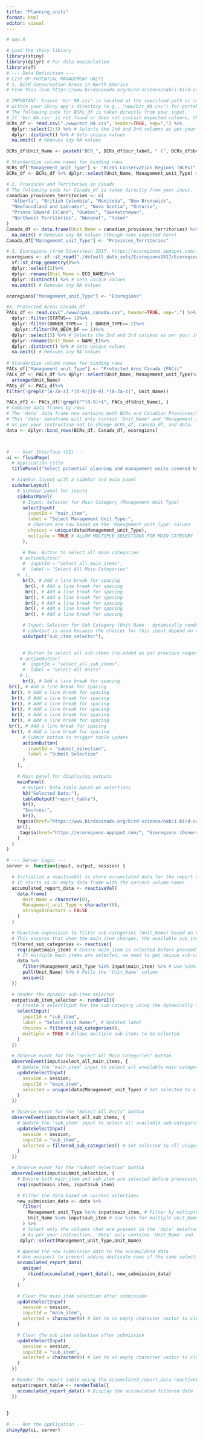 ```yaml
---
title: "Planning_units"
format: html
editor: visual
---
```


```r
# app.R

# Load the shiny library
library(shiny)
library(dplyr) # For data manipulation
library(sf)
# --- Data Definition ---
# LIST OF POTENTIAL MANAGEMENT UNITS
# 1. Bird Conservation Areas in North America
# From this link https://www.birdscanada.org/bird-science/nabci-bird-conservation-regions

# IMPORTANT: Ensure 'bcr_NA.csv' is located at the specified path or in a 'www' folder
# within your Shiny app's directory (e.g., "www/bcr_NA.csv") for portability.
# The following code for BCRs_df is taken directly from your input.
# If 'bcr_NA.csv' is not found or does not contain expected columns, this part might need adjustment.
BCRs_df <- read.csv("./www/bcr_NA.csv", header=TRUE, sep=",") %>%
  dplyr::select(2:3) %>% # Selects the 2nd and 3rd columns as per your instruction
  dplyr::distinct() %>% # Gets unique values
  na.omit() # Removes any NA values

BCRs_df$Unit_Name <- paste0("BCR_", BCRs_df$bcr_label, " (", BCRs_df$bcr_label_name, ")")

# Standardize column names for binding rows
BCRs_df["Management_unit_Type"] <- "Birds Conservation Regions (BCRs)"
BCRs_df <- BCRs_df %>% dplyr::select(Unit_Name, Management_unit_Type) # Keep only relevant columns for binding

# 2. Provinces and Territories in Canada
# The following code for Canada_df is taken directly from your input.
canadian_provinces_territories <- c(
  "Alberta", "British Columbia", "Manitoba", "New Brunswick",
  "Newfoundland and Labrador", "Nova Scotia", "Ontario",
  "Prince Edward Island", "Quebec", "Saskatchewan",
  "Northwest Territories", "Nunavut", "Yukon"
)
Canada_df <- data.frame(Unit_Name = canadian_provinces_territories) %>%
  na.omit() # Removes any NA values (though none expected here)
Canada_df["Management_unit_Type"] <- "Provinces_Territories"

# 3. Ecoregions (from Diverstein 2017. https://ecoregions.appspot.com/)
ecoregions <- sf::st_read("./default_data_sets/Ecoregions2017/Ecoregions2017.shp")%>%
  sf::st_drop_geometry()%>%
  dplyr::select(2)%>%
  dplyr::rename(Unit_Name = ECO_NAME)%>%
  dplyr::distinct() %>% # Gets unique values
  na.omit() # Removes any NA values

ecoregions["Management_unit_Type"] <- "Ecoregions"

#3. Protected Areas Canada_df
PACs_df <- read.csv("./www/cpas_canada.csv", header=TRUE, sep=",") %>%
  dplyr::filter(STATUS== 1)%>%
  dplyr::filter(OWNER_TYPE== 1 | OWNER_TYPE== 2)%>%
   dplyr::filter(PA_OECM_DF == 1)%>%
  dplyr::select(3) %>% # Selects the 2nd and 3rd columns as per your instruction
  dplyr::rename(Unit_Name = NAME_E)%>%
  dplyr::distinct() %>% # Gets unique values
  na.omit() # Removes any NA values
  
# Standardize column names for binding rows
PACs_df["Management_unit_Type"] <- "Protected Ares Canada (PACs)"
PACs_df <- PACs_df %>% dplyr::select(Unit_Name, Management_unit_Type)%>% # Keep only relevant columns for binding
  arrange(Unit_Name)
PACs_df <- PACs_df%>%
filter(!grepl("[A-Za-z].*[0-9]|[0-9].*[A-Za-z]", Unit_Name))

PACs_df2 <- PACs_df[!grepl("^[0-9]+$", PACs_df$Unit_Name), ]
# Combine data frames by rows
# The 'data' data frame now contains both BCRs and Canadian Provinces/Territories
# This 'data' dataframe will only contain 'Unit_Name' and 'Management_unit_Type' columns
# as per your instruction not to change BCRs_df, Canada_df, and data.
data <- dplyr::bind_rows(BCRs_df, Canada_df, ecoregions)



# --- User Interface (UI) ---
ui <- fluidPage(
  # Application title
  titlePanel("Select potential planning and management units covered by model outputs"),

  # Sidebar layout with a sidebar and main panel
  sidebarLayout(
    # Sidebar panel for inputs
    sidebarPanel(
      # Input: Selector for Main Category (Management Unit Type)
      selectInput(
        inputId = "main_item",
        label = "Select Management Unit Type:",
        # Choices are now based on the 'Management_unit_Type' column
        choices = unique(data$Management_unit_Type),
        multiple = TRUE # ALLOW MULTIPLE SELECTIONS FOR MAIN CATEGORY
      ),

      # New: Button to select all main categories
     # actionButton(
      #  inputId = "select_all_main_items",
      #  label = "Select All Main Categories"
    #  ),
      br(), # Add a line break for spacing
       br(), # Add a line break for spacing
       br(), # Add a line break for spacing
       br(), # Add a line break for spacing
       br(), # Add a line break for spacing
       br(), # Add a line break for spacing
       br(), # Add a line break for spacing

      # Input: Selector for Sub Category (Unit Name - dynamically rendered)
      # uiOutput is used because the choices for this input depend on the main_item selection
      uiOutput("sub_item_selector"),
      

      # Button to select all sub-items (re-added as per previous requests)
     # actionButton(
      #  inputId = "select_all_sub_items",
      #  label = "Select All Units"
     # ),
      br(), # Add a line break for spacing
 br(), # Add a line break for spacing
  br(), # Add a line break for spacing
  br(), # Add a line break for spacing
  br(), # Add a line break for spacing
  br(), # Add a line break for spacing
  br(), # Add a line break for spacing
  br(), # Add a line break for spacing
 br(), # Add a line break for spacing
  br(), # Add a line break for spacing
      # Submit button to trigger table update
      actionButton(
        inputId = "submit_selection",
        label = "Submit Selection"
      )
    ),

    # Main panel for displaying outputs
    mainPanel(
      # Output: Data table based on selections
      h3("Selected Data:"),
      tableOutput("report_table"),
      hr(),
      "Sources:",
      br(),
    tags$a(href="https://www.birdscanada.org/bird-science/nabci-bird-conservation-regions", "Birds' Conservation BCRs (BCRs)"),
    br(),
     tags$a(href="https://ecoregions.appspot.com/", "Ecoregions (Dinerstein et al. 2017)")
    )
  )
)

# --- Server Logic ---
server <- function(input, output, session) {

  # Initialize a reactiveVal to store accumulated data for the report table
  # It starts as an empty data frame with the correct column names
  accumulated_report_data <- reactiveVal(
    data.frame(
      Unit_Name = character(0),
      Management_unit_Type = character(0),
      stringsAsFactors = FALSE
    )
  )

  # Reactive expression to filter sub-categories (Unit_Name) based on selected main item (Management_unit_Type)
  # This ensures that when the main_item changes, the available sub_items are updated.
  filtered_sub_categories <- reactive({
    req(input$main_item) # Ensure main_item is selected before proceeding
    # If multiple main items are selected, we need to get unique sub-categories across all selected main items
    data %>%
      filter(Management_unit_Type %in% input$main_item) %>% # Use %in% for multiple main selections
      pull(Unit_Name) %>% # Pulls the 'Unit_Name' column
      unique()
  })

  # Render the dynamic sub-item selector
  output$sub_item_selector <- renderUI({
    # Create a selectInput for the sub-category using the dynamically filtered choices
    selectInput(
      inputId = "sub_item",
      label = "Select Unit Name:", # Updated label
      choices = filtered_sub_categories(),
      multiple = TRUE # Allows multiple sub-items to be selected
    )
  })

  # Observe event for the "Select All Main Categories" button
  observeEvent(input$select_all_main_items, {
    # Update the 'main_item' input to select all available main categories
    updateSelectInput(
      session = session,
      inputId = "main_item",
      selected = unique(data$Management_unit_Type) # Set selected to all unique main categories
    )
  })

  # Observe event for the "Select All Units" button
  observeEvent(input$select_all_sub_items, {
    # Update the 'sub_item' input to select all available sub-categories
    updateSelectInput(
      session = session,
      inputId = "sub_item",
      selected = filtered_sub_categories() # Set selected to all unique sub-categories based on currently selected main items
    )
  })

  # Observe event for the "Submit Selection" button
  observeEvent(input$submit_selection, {
    # Ensure both main_item and sub_item are selected before processing
    req(input$main_item, input$sub_item)

    # Filter the data based on current selections
    new_submission_data <- data %>%
      filter(
        Management_unit_Type %in% input$main_item, # Filter by multiple Management_unit_Type
        Unit_Name %in% input$sub_item # Use %in% for multiple Unit_Name selections
      ) %>%
      # Select only the columns that are present in the 'data' dataframe based on your definition.
      # As per your instruction, 'data' only contains 'Unit_Name' and 'Management_unit_Type'.
     dplyr::select(Management_unit_Type,Unit_Name)

    # Append the new submission data to the accumulated data
    # Use unique() to prevent adding duplicate rows if the same selection is submitted again
    accumulated_report_data(
      unique(
        rbind(accumulated_report_data(), new_submission_data)
      )
    )

    # Clear the main_item selection after submission
    updateSelectInput(
      session = session,
      inputId = "main_item",
      selected = character(0) # Set to an empty character vector to clear all selections
    )

    # Clear the sub_item selection after submission
    updateSelectInput(
      session = session,
      inputId = "sub_item",
      selected = character(0) # Set to an empty character vector to clear all selections
    )
  })

  # Render the report table using the accumulated_report_data reactiveVal
  output$report_table <- renderTable({
    accumulated_report_data() # Display the accumulated filtered data
  })
  
  
}

# --- Run the application ---
shinyApp(ui, server)

```
